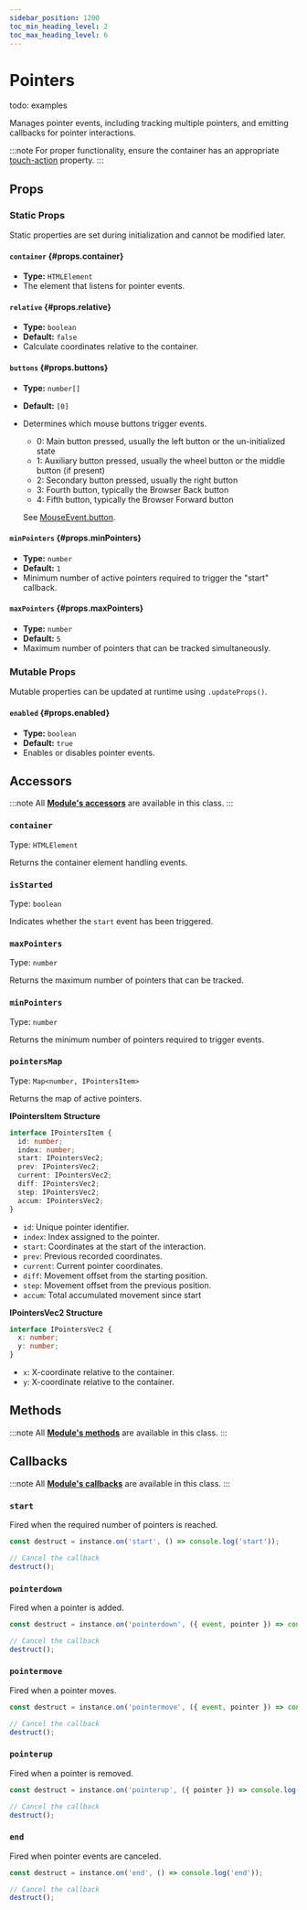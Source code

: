 ```yaml
---
sidebar_position: 1200
toc_min_heading_level: 2
toc_max_heading_level: 6
---
```


# Pointers

todo: examples

Manages pointer events, including tracking multiple pointers, and emitting callbacks for pointer interactions.

:::note
For proper functionality, ensure the container has an appropriate [touch-action](https://developer.mozilla.org/en-US/docs/Web/CSS/touch-action) property.
:::



## Props

### Static Props

Static properties are set during initialization and cannot be modified later.

#### `container` {#props.container}
- **Type:** `HTMLElement`  
- The element that listens for pointer events.

#### `relative` {#props.relative}
- **Type:** `boolean`  
- **Default:** `false`  
- Calculate coordinates relative to the container.

#### `buttons` {#props.buttons}
- **Type:** `number[]`  
- **Default:** `[0]`  
- Determines which mouse buttons trigger events.
  - 0: Main button pressed, usually the left button or the un-initialized state
  - 1: Auxiliary button pressed, usually the wheel button or the middle button (if present)
  - 2: Secondary button pressed, usually the right button
  - 3: Fourth button, typically the Browser Back button
  - 4: Fifth button, typically the Browser Forward button

  See [MouseEvent.button](https://developer.mozilla.org/en-US/docs/Web/API/MouseEvent/button).

#### `minPointers` {#props.minPointers}
- **Type:** `number`  
- **Default:** `1`  
- Minimum number of active pointers required to trigger the "start" callback.

#### `maxPointers` {#props.maxPointers}
- **Type:** `number`  
- **Default:** `5`  
- Maximum number of pointers that can be tracked simultaneously.

### Mutable Props

Mutable properties can be updated at runtime using `.updateProps()`.

#### `enabled` {#props.enabled}
- **Type:** `boolean`  
- **Default:** `true`  
- Enables or disables pointer events.



## Accessors

:::note
All **[Module's accessors](/docs/base/Module/#accessors)** are available in this class.
:::

### `container`

Type: `HTMLElement`

Returns the container element handling events.

### `isStarted`

Type: `boolean`

Indicates whether the `start` event has been triggered.

### `maxPointers`

Type: `number`

Returns the maximum number of pointers that can be tracked.

### `minPointers`

Type: `number`

Returns the minimum number of pointers required to trigger events.

### `pointersMap`

Type: `Map<number, IPointersItem>`

Returns the map of active pointers.

**IPointersItem Structure**

```ts
interface IPointersItem {
  id: number;
  index: number;
  start: IPointersVec2;
  prev: IPointersVec2;
  current: IPointersVec2;
  diff: IPointersVec2;
  step: IPointersVec2;
  accum: IPointersVec2;
}
```

- `id`: Unique pointer identifier.
- `index`: Index assigned to the pointer.
- `start`: Coordinates at the start of the interaction.
- `prev`: Previous recorded coordinates.
- `current`: Current pointer coordinates.
- `diff`: Movement offset from the starting position.
- `step`: Movement offset from the previous position.
- `accum`: Total accumulated movement since start

**IPointersVec2 Structure**

```ts
interface IPointersVec2 {
  x: number;
  y: number;
}
```

- `x`: X-coordinate relative to the container.
- `y`: X-coordinate relative to the container.



## Methods

:::note
All **[Module's methods](/docs/base/Module/#methods)** are available in this class.
:::



## Callbacks

:::note
All **[Module's callbacks](/docs/base/Module/#callbacks)** are available in this class.
:::

### `start`

Fired when the required number of pointers is reached.

```ts
const destruct = instance.on('start', () => console.log('start'));

// Cancel the callback
destruct();
```

### `pointerdown`

Fired when a pointer is added.

```ts
const destruct = instance.on('pointerdown', ({ event, pointer }) => console.log('pointerdown'));

// Cancel the callback
destruct();
```

### `pointermove`

Fired when a pointer moves.

```ts
const destruct = instance.on('pointermove', ({ event, pointer }) => console.log('pointermove'));

// Cancel the callback
destruct();
```

### `pointerup`

Fired when a pointer is removed.

```ts
const destruct = instance.on('pointerup', ({ pointer }) => console.log('pointerup'));

// Cancel the callback
destruct();
```

### `end`

Fired when pointer events are canceled.

```ts
const destruct = instance.on('end', () => console.log('end'));

// Cancel the callback
destruct();
```